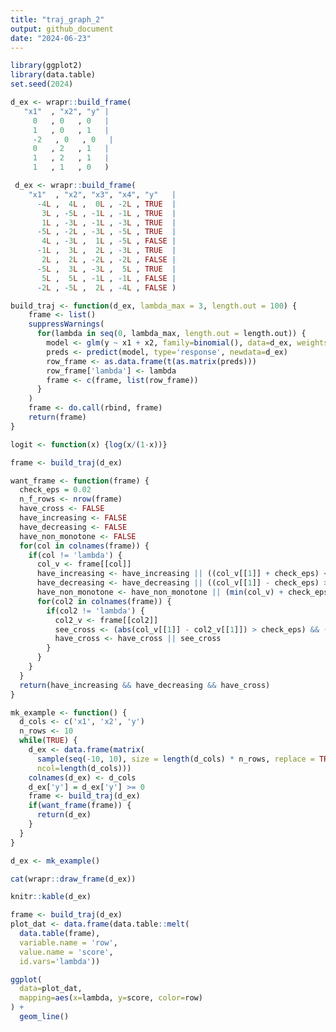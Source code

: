 ```yaml
---
title: "traj_graph_2"
output: github_document
date: "2024-06-23"
---
```


```r
library(ggplot2)
library(data.table)
set.seed(2024)
```


```r
d_ex <- wrapr::build_frame(
   "x1"  , "x2", "y" |
     0   , 0   , 0   |
     1   , 0   , 1   |
     -2   , 0   , 0   |
     0   , 2   , 1   |
     1   , 2   , 1   |
     1   , 1   , 0   )
```


```r
 d_ex <- wrapr::build_frame(
    "x1"  , "x2", "x3", "x4", "y"   |
      -4L ,  4L ,  0L , -2L , TRUE  |
       3L , -5L , -1L , -1L , TRUE  |
       1L , -3L , -1L , -3L , TRUE  |
      -5L , -2L , -3L , -5L , TRUE  |
       4L , -3L ,  1L , -5L , FALSE |
      -1L ,  3L ,  2L , -3L , TRUE  |
       2L ,  2L , -2L , -2L , FALSE |
      -5L ,  3L , -3L ,  5L , TRUE  |
       5L ,  5L , -1L , -1L , FALSE |
      -2L , -5L ,  2L , -4L , FALSE )
```



```r
build_traj <- function(d_ex, lambda_max = 3, length.out = 100) {
    frame <- list()
    suppressWarnings(
      for(lambda in seq(0, lambda_max, length.out = length.out)) {
        model <- glm(y ~ x1 + x2, family=binomial(), data=d_ex, weights = 1 + lambda * d_ex$y)
        preds <- predict(model, type='response', newdata=d_ex)
        row_frame <- as.data.frame(t(as.matrix(preds)))
        row_frame['lambda'] <- lambda
        frame <- c(frame, list(row_frame))
      }
    )
    frame <- do.call(rbind, frame)
    return(frame)
}
```


```r
logit <- function(x) {log(x/(1-x))}
```


```r
frame <- build_traj(d_ex)
```


```r
want_frame <- function(frame) {
  check_eps = 0.02
  n_f_rows <- nrow(frame)
  have_cross <- FALSE
  have_increasing <- FALSE
  have_decreasing <- FALSE
  have_non_monotone <- FALSE
  for(col in colnames(frame)) {
    if(col != 'lambda') {
      col_v <- frame[[col]]
      have_increasing <- have_increasing || ((col_v[[1]] + check_eps) < col_v[[n_f_rows]])
      have_decreasing <- have_decreasing || ((col_v[[1]] - check_eps) > col_v[[n_f_rows]])
      have_non_monotone <- have_non_monotone || (min(col_v) + check_eps < min(col_v[[1]], col_v[[n_f_rows]])) || (max(col_v) - check_eps > max(col_v[[1]], col_v[[n_f_rows]])) 
      for(col2 in colnames(frame)) {
        if(col2 != 'lambda') {
          col2_v <- frame[[col2]]
          see_cross <- (abs(col_v[[1]] - col2_v[[1]]) > check_eps) && (abs(col_v[[n_f_rows]] - col2_v[[n_f_rows]]) > check_eps) && (col_v[[n_f_rows]] != col2_v[[n_f_rows]]) && ((col_v[[1]] > col2_v[[1]]) != (col_v[[n_f_rows]] > col2_v[[n_f_rows]]))
          have_cross <- have_cross || see_cross
        }
      }
    }
  }
  return(have_increasing && have_decreasing && have_cross)
}
```




```r
mk_example <- function() {
  d_cols <- c('x1', 'x2', 'y')
  n_rows <- 10
  while(TRUE) {
    d_ex <- data.frame(matrix(
      sample(seq(-10, 10), size = length(d_cols) * n_rows, replace = TRUE),
      ncol=length(d_cols)))
    colnames(d_ex) <- d_cols
    d_ex['y'] = d_ex['y'] >= 0
    frame <- build_traj(d_ex)
    if(want_frame(frame)) {
      return(d_ex)
    }
  }
}

```


```r
d_ex <- mk_example()
```

```r
cat(wrapr::draw_frame(d_ex))
```

```r
knitr::kable(d_ex)
```

```r
frame <- build_traj(d_ex)
plot_dat <- data.frame(data.table::melt(
  data.table(frame), 
  variable.name = 'row',
  value.name = 'score',
  id.vars='lambda'))
```



```r
ggplot(
  data=plot_dat,
  mapping=aes(x=lambda, y=score, color=row)
) +
  geom_line()
```

